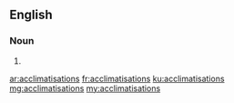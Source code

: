 ==English==

===Noun===
{{head|en|plural}}

# {{plural of|acclimatisation|lang=en}}

[[ar:acclimatisations]]
[[fr:acclimatisations]]
[[ku:acclimatisations]]
[[mg:acclimatisations]]
[[my:acclimatisations]]